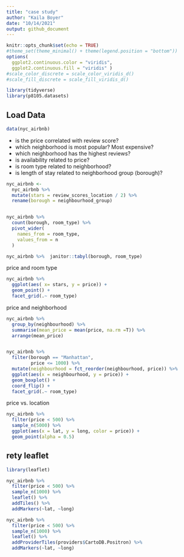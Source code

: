 ```yaml
---
title: "case study"
author: "Kaila Boyer"
date: "10/14/2021"
output: github_document
---
```


```r
knitr::opts_chunk$set(echo = TRUE)
#theme_set(theme_minimal() + theme(legend.position = "bottom"))
options( 
  ggplot2.continuous.color = "viridis", 
  ggplot2.continuous.fill = "viridis" ) 
#scale_color_discrete = scale_color_viridis_d()
#scale_fill_discrete = scale_fill_viridis_d()

```

```r
library(tidyverse)
library(p8105.datasets)
```

## Load Data 

```r
data(nyc_airbnb)
```

* is the price correlated with review score? 
* which neighborhood is most popular? Most expensive? 
* which neighborhood has the highest reviews? 
* is availability related to price? 
* is room type related to neighborhood? 
* is length of stay related to neighborhood group (borough)? 

```r

nyc_airbnb <- 
  nyc_airbnb %>% 
  mutate(stars = review_scores_location / 2) %>% 
  rename(borough = neighbourhood_group)


nyc_airbnb %>%  
  count(borough, room_type) %>%  
  pivot_wider(
    names_from = room_type, 
    values_from = n 
  )

nyc_airbnb %>%  janitor::tabyl(borough, room_type)
```

price and room type
```r
nyc_airbnb %>%
  ggplot(aes( x= stars, y = price)) +
  geom_point() + 
  facet_grid(.~ room_type)

```

price and neighborhood 
```r
nyc_airbnb %>% 
  group_by(neighbourhood) %>% 
  summarise(mean_price = mean(price, na.rm =T)) %>% 
  arrange(mean_price)


nyc_airbnb %>% 
  filter(borough == "Manhattan", 
         price <= 1000) %>%  
  mutate(neighbourhood = fct_reorder(neighbourhood, price)) %>% 
  ggplot(aes(x = neighbourhood, y = price)) + 
  geom_boxplot() + 
  coord_flip() + 
  facet_grid(.~ room_type)
```

price vs. location 

```r
nyc_airbnb %>%  
  filter(price < 500) %>% 
  sample_n(5000) %>% 
  ggplot(aes(x = lat, y = long, color = price)) +
  geom_point(alpha = 0.5) 
```

## rety leaflet

```r
library(leaflet)

nyc_airbnb %>% 
  filter(price < 500) %>% 
  sample_n(1000) %>% 
  leaflet() %>%  
  addTiles() %>%  
  addMarkers(~lat, ~long) 

nyc_airbnb %>% 
  filter(price < 500) %>% 
  sample_n(1000) %>% 
  leaflet() %>%  
  addProviderTiles(providers$CartoDB.Positron) %>%  
  addMarkers(~lat, ~long) 
```


